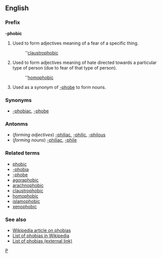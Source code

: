 ==English==
===Prefix===
'''-phobic'''

#Used to form adjectives meaning of a fear of a specific thing.
#:''[[claustrophobic]]
#Used to form adjectives meaning of hate directed towards a particular type of person (due to fear of that type of person).
#:''[[homophobic]]
#Used as a synonym of [[-phobe]] to form nouns.

===Synonyms===
*[[-phobiac]], [[-phobe]]

===Antonms===
*(''forming adjectives'') [[-philiac]], [[-philic]], [[-philous]]
*(''forming nouns'') [[-philiac]], [[-phile]]

===Related terms===
*[[phobic]]
*[[-phobia]]
*[[-phobe]]
*[[agoraphobic]]
*[[arachnophobic]]
*[[claustrophobic]]
*[[homophobic]]
*[[islamophobic]]
*[[xenophobic]]

===See also===
*[[en:Phobia|Wikipedia article on phobias]]
*[[en:List_of_phobias|List of phobias in Wikipedia]]
*[http://phobialist.com/ List of phobias (external link)]


[[Category:English suffixes|P]]
